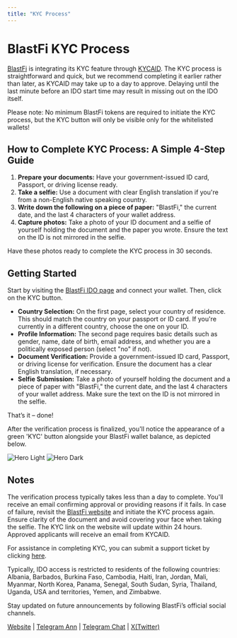 ```yaml
---
title: "KYC Process"
---
```


# BlastFi KYC Process

[BlastFi](https://www.blastfi.io/) is integrating its KYC feature through [KYCAID](https://kycaid.com/). The KYC process is straightforward and quick, but we recommend completing it earlier rather than later, as KYCAID may take up to a day to approve. Delaying until the last minute before an IDO start time may result in missing out on the IDO itself.

Please note: No minimum BlastFi tokens are required to initiate the KYC process, but the KYC button will only be visible only for the whitelisted wallets!

## How to Complete KYC Process: A Simple 4-Step Guide

1. **Prepare your documents:** Have your government-issued ID card, Passport, or driving license ready.
2. **Take a selfie:** Use a document with clear English translation if you're from a non-English native speaking country.
3. **Write down the following on a piece of paper:** "BlastFi," the current date, and the last 4 characters of your wallet address.
4. **Capture photos:** Take a photo of your ID document and a selfie of yourself holding the document and the paper you wrote. Ensure the text on the ID is not mirrored in the selfie.

Have these photos ready to complete the KYC process in 30 seconds.

## Getting Started

Start by visiting the [BlastFi IDO page](https://ido.blastfi.io/projects) and connect your wallet. Then, click on the KYC button.

- **Country Selection:** On the first page, select your country of residence. This should match the country on your passport or ID card. If you're currently in a different country, choose the one on your ID.
- **Profile Information:** The second page requires basic details such as gender, name, date of birth, email address, and whether you are a politically exposed person (select "no" if not).
- **Document Verification:** Provide a government-issued ID card, Passport, or driving license for verification. Ensure the document has a clear English translation, if necessary.
- **Selfie Submission:** Take a photo of yourself holding the document and a piece of paper with "BlastFi," the current date, and the last 4 characters of your wallet address. Make sure the text on the ID is not mirrored in the selfie.

That’s it – done!

After the verification process is finalized, you'll notice the appearance of a green 'KYC' button alongside your BlastFi wallet balance, as depicted below.

<img className="block dark:hidden" src="/images/kyc.jpg" alt="Hero Light" />
<img className="hidden dark:block" src="/images/kyc.jpg" alt="Hero Dark" />

## Notes

The verification process typically takes less than a day to complete. You'll receive an email confirming approval or providing reasons if it fails. In case of failure, revisit the [BlastFi website](https://ido.blastfi.io/projects) and initiate the KYC process again. Ensure clarity of the document and avoid covering your face when taking the selfie. The KYC link on the website will update within 24 hours. Approved applicants will receive an email from KYCAID.

For assistance in completing KYC, you can submit a support ticket by clicking [here](https://bluezilla.jitbit.com/helpdesk/).

Typically, IDO access is restricted to residents of the following countries: Albania, Barbados, Burkina Faso, Cambodia, Haiti, Iran, Jordan, Mali, Myanmar, North Korea, Panama, Senegal, South Sudan, Syria, Thailand, Uganda, USA and territories, Yemen, and Zimbabwe.

Stay updated on future announcements by following BlastFi’s official social channels.

[Website](https://www.blastfi.io/) | [Telegram Ann](https://t.me/Blast_Fi) | [Telegram Chat](https://t.me/Blastfichat) | [X(Twitter)](https://twitter.com/Blast_Fi)
